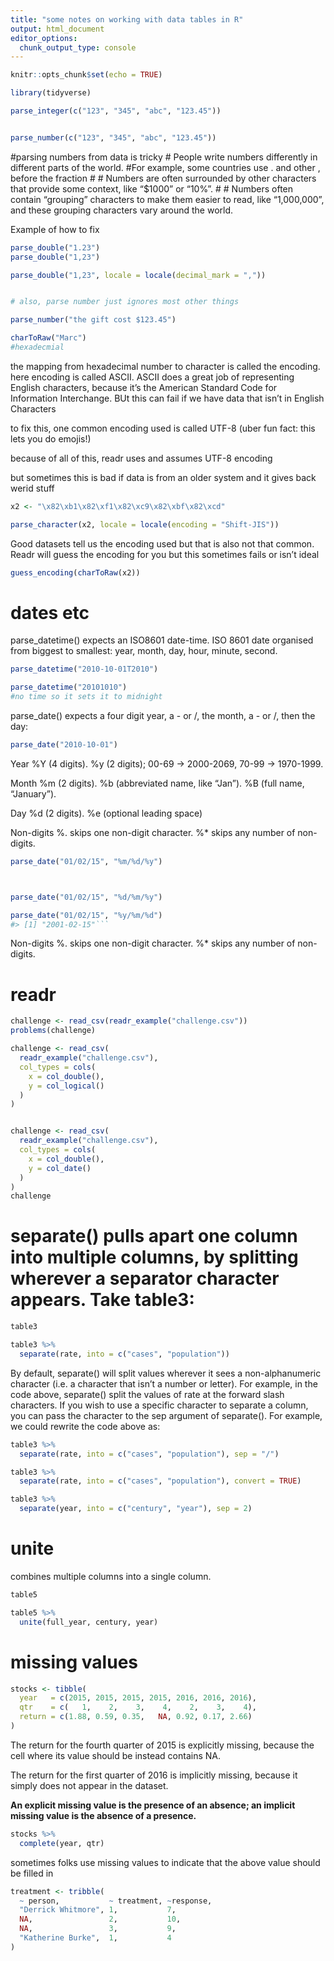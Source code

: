 ```yaml
---
title: "some notes on working with data tables in R"
output: html_document
editor_options: 
  chunk_output_type: console
---
```


```r
knitr::opts_chunk$set(echo = TRUE)
```






```r
library(tidyverse)
```


```r
parse_integer(c("123", "345", "abc", "123.45"))


parse_number(c("123", "345", "abc", "123.45"))

```

#parsing numbers from data is tricky
# People write numbers differently in different parts of the world. 
#For example, some countries use . and other , before the fraction
# 
# Numbers are often surrounded by other characters that provide some context, like “$1000” or “10%”.
# 
# Numbers often contain “grouping” characters to make them easier to read, like “1,000,000”, and these grouping characters vary around the world.

Example of how to fix

```r
parse_double("1.23")
parse_double("1,23")

parse_double("1,23", locale = locale(decimal_mark = ","))


# also, parse number just ignores most other things

parse_number("the gift cost $123.45")

```


```r
charToRaw("Marc")
#hexadecmial
```

the mapping from hexadecimal number to character is called the encoding. here  encoding is called ASCII. ASCII does a great job of representing English characters, because it’s the American Standard Code for Information Interchange.
BUt this can fail if we have data that isn't in English  Characters

to fix this, one common encoding used is called UTF-8 (uber fun fact: this lets you do emojis!)

because of all of this, readr uses and assumes UTF-8 encoding

but sometimes this is bad if data is from an older system and it gives back werid stuff

```r

x2 <- "\x82\xb1\x82\xf1\x82\xc9\x82\xbf\x82\xcd"

parse_character(x2, locale = locale(encoding = "Shift-JIS"))
```

Good datasets tell us the encoding used but that is also not that common. Readr will guess the encoding for you but this sometimes fails or isn't ideal

```r
guess_encoding(charToRaw(x2))
```


# dates etc


parse_datetime() expects an ISO8601 date-time.
ISO 8601 date  organised from biggest to smallest: year, month, day, hour, minute, second.


```r
parse_datetime("2010-10-01T2010")

parse_datetime("20101010")
#no time so it sets it to midnight
```

parse_date() expects a four digit year, a - or /, the month, a - or /, then the day:


```r
parse_date("2010-10-01")
```


Year
%Y (4 digits).
%y (2 digits); 00-69 -> 2000-2069, 70-99 -> 1970-1999.

Month
%m (2 digits).
%b (abbreviated name, like “Jan”).
%B (full name, “January”).

Day
%d (2 digits).
%e (optional leading space)

Non-digits
%. skips one non-digit character.
%* skips any number of non-digits.



```r
parse_date("01/02/15", "%m/%d/%y")



parse_date("01/02/15", "%d/%m/%y")

parse_date("01/02/15", "%y/%m/%d")
#> [1] "2001-02-15"```
```


Non-digits
%. skips one non-digit character.
%* skips any number of non-digits.


# readr
```r
challenge <- read_csv(readr_example("challenge.csv"))
problems(challenge)
```


```r

challenge <- read_csv(
  readr_example("challenge.csv"), 
  col_types = cols(
    x = col_double(),
    y = col_logical()
  )
)


challenge <- read_csv(
  readr_example("challenge.csv"), 
  col_types = cols(
    x = col_double(),
    y = col_date()
  )
)
challenge


```


# separate() pulls apart one column into multiple columns, by splitting wherever a separator character appears. Take table3:



```r
table3
```


```r
table3 %>% 
  separate(rate, into = c("cases", "population"))
```

By default, separate() will split values wherever it sees a non-alphanumeric character (i.e. a character that isn’t a number or letter). For example, in the code above, separate() split the values of rate at the forward slash characters. If you wish to use a specific character to separate a column, you can pass the character to the sep argument of separate(). For example, we could rewrite the code above as:


```r
table3 %>% 
  separate(rate, into = c("cases", "population"), sep = "/")
```


```r
table3 %>% 
  separate(rate, into = c("cases", "population"), convert = TRUE)
```



```r
table3 %>% 
  separate(year, into = c("century", "year"), sep = 2)
```



# unite


combines multiple columns into a single column. 

```r
table5
```


```r
table5 %>% 
  unite(full_year, century, year)
```


# missing values

```r
stocks <- tibble(
  year   = c(2015, 2015, 2015, 2015, 2016, 2016, 2016),
  qtr    = c(   1,    2,    3,    4,    2,    3,    4),
  return = c(1.88, 0.59, 0.35,   NA, 0.92, 0.17, 2.66)
)
```


The return for the fourth quarter of 2015 is explicitly missing, because the cell where its value should be instead contains NA.

The return for the first quarter of 2016 is implicitly missing, because it simply does not appear in the dataset.

**An explicit missing value is the presence of an absence; an implicit missing value is the absence of a presence.**


```r
stocks %>% 
  complete(year, qtr)
```

sometimes folks use missing values to indicate that the above value should be filled in

```r
treatment <- tribble(
  ~ person,           ~ treatment, ~response,
  "Derrick Whitmore", 1,           7,
  NA,                 2,           10,
  NA,                 3,           9,
  "Katherine Burke",  1,           4
)

```

